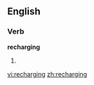 
==English==

===Verb===
'''recharging'''

# {{present participle of|[[recharge]]}}

[[vi:recharging]]
[[zh:recharging]]